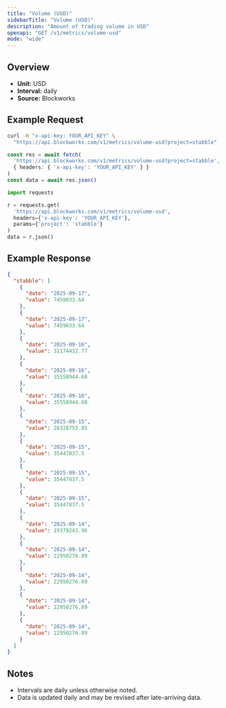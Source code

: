 ```yaml
---
title: "Volume (USD)"
sidebarTitle: "Volume (USD)"
description: "Amount of trading volume in USD"
openapi: "GET /v1/metrics/volume-usd"
mode: "wide"
---
```


## Overview

- **Unit:** USD
- **Interval:** daily
- **Source:** Blockworks

## Example Request

<CodeGroup>

```bash cURL
curl -H "x-api-key: YOUR_API_KEY" \
  "https://api.blockworks.com/v1/metrics/volume-usd?project=stabble"
```

```typescript TypeScript
const res = await fetch(
  'https://api.blockworks.com/v1/metrics/volume-usd?project=stabble',
  { headers: { 'x-api-key': 'YOUR_API_KEY' } }
)
const data = await res.json()
```

```python Python
import requests

r = requests.get(
  'https://api.blockworks.com/v1/metrics/volume-usd',
  headers={'x-api-key': 'YOUR_API_KEY'},
  params={'project': 'stabble'}
)
data = r.json()
```

</CodeGroup>

## Example Response

```json
{
  "stabble": [
    {
      "date": "2025-09-17",
      "value": 7459033.64
    },
    {
      "date": "2025-09-17",
      "value": 7459033.64
    },
    {
      "date": "2025-09-16",
      "value": 31174432.77
    },
    {
      "date": "2025-09-16",
      "value": 35558944.68
    },
    {
      "date": "2025-09-16",
      "value": 35558944.68
    },
    {
      "date": "2025-09-15",
      "value": 28328755.85
    },
    {
      "date": "2025-09-15",
      "value": 35447837.5
    },
    {
      "date": "2025-09-15",
      "value": 35447837.5
    },
    {
      "date": "2025-09-15",
      "value": 35447837.5
    },
    {
      "date": "2025-09-14",
      "value": 19379243.96
    },
    {
      "date": "2025-09-14",
      "value": 22950276.89
    },
    {
      "date": "2025-09-14",
      "value": 22950276.89
    },
    {
      "date": "2025-09-14",
      "value": 22950276.89
    },
    {
      "date": "2025-09-14",
      "value": 22950276.89
    }
  ]
}
```

## Notes
- Intervals are daily unless otherwise noted.
- Data is updated daily and may be revised after late-arriving data.